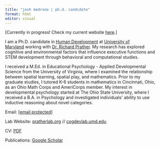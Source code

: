 ```yaml
---
title: "josh medrano | ph.d. candidate"
format: html
editor: visual
---
```


\[Currently in progress! Check my current website [here](https://sites.google.com/umd.edu/joshmedrano/home?authuser=0).\]

I am a Ph.D. candidate in [Human Development](https://education.umd.edu/academics/departments/hdqm) at [University of Maryland](https://umd.edu/) working with [Dr. Richard Prather](https://pratherlab.org/). My research has explored cognitive and environmental factors that influence executive functions and STEM development through behavioral and computational studies.

I received a M.Ed. in Educational Psychology - Applied Developmental Science from the University of Virginia, where I examined the relationship between spatial learning, spatial play, and mathematics. Prior to my graduate studies, I tutored K-6 students in mathematics in Cincinnati, Ohio, as an Ohio Math Corps and AmeriCorps member. My interest in developmental psychology started at The Ohio State University, where I received a B.A. in Psychology and investigated individuals\' ability to use inductive reasoning about novel categories.

Email: [\[email protected\]](email:jmed7@umd.edu)

Lab Website: [pratherlab.org](https://pratherlab.org/) // [cogdevlab.umd.edu](https://cogdevlab.umd.edu/)

CV: [PDF](https://drive.google.com/file/d/1WtSW1zbjm3Gc_OumLx3wE9QoNjC-UpRZ/view)

Publications: [Google Scholar](https://scholar.google.com/citations?user=IrZrHOQAAAAJ&hl=en)
